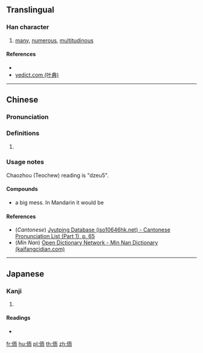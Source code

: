 ==Translingual==

===Han character===
{{Han char|rn=9|rad=人|as=06|sn=8|four=21227|canj=OMBL|ids=⿰亻而}}

# [[many]], [[numerous]], [[multitudinous]]

====References====
* {{Han ref|kx=0102.090|dkj=00598|dj=0216.080|hdz=10146.050|uh=4F95|ud=20373|bh=CBCA|bd=52170}}
* [http://yedict.com/htm/4F/4F95.htm yedict.com (叶典)]

----

==Chinese==
{{zh-forms}}

===Pronunciation===
{{zh-pron
|m=ér
|c=ji4
|mn=jî
|mc=
|oc=
|ma=
|cat=a
}}

===Definitions===
# {{rfdef|lang=zh}}

===Usage notes===
Chaozhou (Teochew) reading is "dzeu5".

====Compounds====
* {{context|Chaozhou|lang=nan}} {{l|nan|侕侕|tr=Dzeu5 dzeu5}} a big mess. In Mandarin it would be {{l|cmn|亂|tr=luàn}}

====References====
* (''Cantonese'') [http://www.iso10646hk.net/jp/document/download.jsp Jyutping Database (iso10646hk.net) - Cantonese Pronunciation List (Part 1), p. 65]
* (''Min Nan'') [http://kaifangcidian.com/han/minnan/%E4%BE%95 Open Dictionary Network - Min Nan Dictionary (kaifangcidian.com)]

----

==Japanese==

===Kanji===
{{ja-kanji|grade=|rs=人06}}

# {{defn|lang=ja|sort=人06}}

====Readings====
* {{ja-readings|on=[[じ]] (ji), [[に]] (ni)|kun=}}

[[fr:侕]]
[[hu:侕]]
[[pl:侕]]
[[th:侕]]
[[zh:侕]]